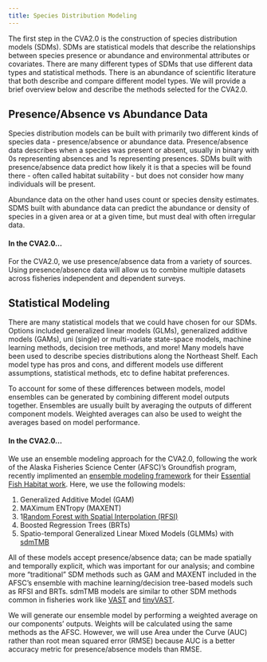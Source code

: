 ```yaml
---
title: Species Distribution Modeling
---
```


The first step in the CVA2.0 is the construction of species distribution models (SDMs). SDMs are statistical models that describe the relationships between species presence or abundance and environmental attributes or covariates. There are many different types of SDMs that use different data types and statistical methods. There is an abundance of scientific literature that both describe and compare different model types. We will provide a brief overview below and describe the methods selected for the CVA2.0.  

## Presence/Absence vs Abundance Data
Species distribution models can be built with primarily two different kinds of species data - presence/absence or abundance data. Presence/absence data describes when a species was present or absent, usually in binary with 0s representing absences and 1s representing presences. SDMs built with presence/absence data predict how likely it is that a species will be found there - often called habitat suitability - but does not consider how many individuals will be present. 

Abundance data on the other hand uses count or species density estimates. SDMS built with abundance data can predict the abundance or density of species in a given area or at a given time, but must deal with often irregular data. 

#### In the CVA2.0...
For the CVA2.0, we use presence/absence data from a variety of sources. Using presence/absence data will allow us to combine multiple datasets across fisheries independent and dependent surveys.

## Statistical Modeling 
There are many statistical models that we could have chosen for our SDMs. Options included generalized linear models (GLMs), generalized additive models (GAMs), uni (single) or multi-variate state-space models, machine learning methods, decision tree methods, and more! Many models have been used to describe species distributions along the Northeast Shelf. Each model type has pros and cons, and different models use different assumptions, statistical methods, etc to define habitat preferences. 

To account for some of these differences between models, model ensembles can be generated by combining different model outputs together. Ensembles are usually built by averaging the outputs of different component models. Weighted averages can also be used to weight the averages based on model performance. 

#### In the CVA2.0...
We use an ensemble modeling approach for the CVA2.0, following the work of the Alaska Fisheries Science Center (AFSC)'s Groundfish program, recently implimented an [ensemble modeling framework](https://github.com/alaska-groundfish-efh/EFHSDM) for their [Essential Fish Habitat work](https://besjournals.onlinelibrary.wiley.com/doi/abs/10.1111/1365-2664.14559). Here, we use the following models: 

1. Generalized Additive Model (GAM)
2. MAXimum ENTropy (MAXENT)
3. 1[Random Forest with Spatial Interpolation (RFSI)](https://www.mdpi.com/2072-4292/12/10/1687)
4. Boosted Regression Trees (BRTs)
5. Spatio-temporal Generalized Linear Mixed Models (GLMMs) with [sdmTMB](https://pbs-assess.github.io/sdmTMB/) 

All of these models accept presence/absence data; can be made spatially and temporally explicit, which was important for our analysis; and combine more "traditional" SDM methods such as GAM and MAXENT included in the AFSC's ensemble with machine learning/decision tree-based models such as RFSI and BRTs. sdmTMB models are similar to other SDM methods common in fisheries work like [VAST](https://academic.oup.com/icesjms/article/74/5/1311/2907795#186891657) and [tinyVAST](https://arxiv.org/pdf/2401.10193).

We will generate our ensemble model by performing a weighted average on our components' outputs. Weights will be calculated using the same methods as the AFSC. However, we will use Area under the Curve (AUC) rather than root mean squared error (RMSE) because AUC is a better accuracy metric for presence/absence models than RMSE. 

